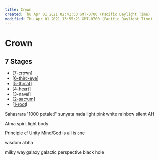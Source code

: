 ```yaml
---
title: Crown
created: Thu Apr 01 2021 02:41:53 GMT-0700 (Pacific Daylight Time)
modified: Thu Apr 01 2021 13:55:23 GMT-0700 (Pacific Daylight Time)
---
```

# Crown

## 7 Stages

- [[7-crown]]
- [[6-third-eye]]
- [[5-throat]]
- [[4-heart]]
- [[3-navel]]
- [[2-sacrum]]
- [[1-root]]

Sahasrara
"1000 petaled"
sunyata nada
light
pink white rainbow
silent AH

Atma
spirit
light body

Principle of Unity
Mind/God is all is one

wisdom
aloha

milky way galaxy
galactic perspective
black hole

[//begin]: # 'Autogenerated link references for markdown compatibility'
[7-crown]: 7-crown 'Crown'
[6-third-eye]: 6-third-eye 'Third Eye'
[5-throat]: 5-throat 'Throat'
[4-heart]: 4-heart 'Heart'
[3-navel]: 3-navel 'Navel'
[2-sacrum]: 2-sacrum 'Sacrum'
[1-root]: 1-root 'Root'
[//end]: # 'Autogenerated link references'

